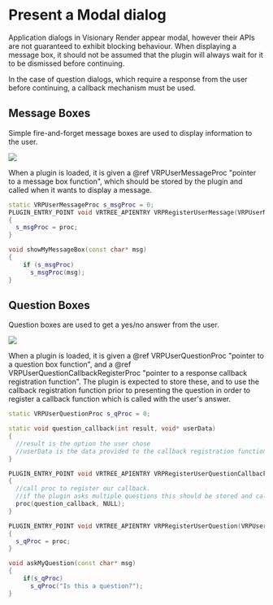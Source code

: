 # Present a Modal dialog

Application dialogs in Visionary Render appear modal, however their APIs are not guaranteed to exhibit blocking behaviour. When displaying a message box, it should not be assumed that the plugin will always wait for it to be dismissed before continuing. 

In the case of question dialogs, which require a response from the user before continuing, a callback mechanism must be used.

## Message Boxes

Simple fire-and-forget message boxes are used to display information to the user.

![](/img/programming-guide/message_dialog.png)

When a plugin is loaded, it is given a @ref VRPUserMessageProc "pointer to a message box function", which should be stored by the plugin and called when it wants to display a message.

```cpp
static VRPUserMessageProc s_msgProc = 0;
PLUGIN_ENTRY_POINT void VRTREE_APIENTRY VRPRegisterUserMessage(VRPUserMessageProc proc)
{
  s_msgProc = proc;
}

void showMyMessageBox(const char* msg)
{
    if (s_msgProc)
      s_msgProc(msg);
}
```

## Question Boxes

Question boxes are used to get a yes/no answer from the user.

![](/img/programming-guide/question_dialog.png)

When a plugin is loaded, it is given a @ref VRPUserQuestionProc "pointer to a question box function", and a @ref VRPUserQuestionCallbackRegisterProc "pointer to a response callback registration function". The plugin is expected to store these, and to use the callback registration function prior to presenting the question in order to register a callback function which is called with the user's answer.

```cpp
static VRPUserQuestionProc s_qProc = 0;

static void question_callback(int result, void* userData) 
{
  //result is the option the user chose
  //userData is the data provided to the callback registration function
}

PLUGIN_ENTRY_POINT void VRTREE_APIENTRY VRPRegisterUserQuestionCallback(VRPUserQuestionCallbackRegisterProc proc)
{
  //call proc to register our callback.
  //if the plugin asks multiple questions this should be stored and called before asking.
  proc(question_callback, NULL);
}

PLUGIN_ENTRY_POINT void VRTREE_APIENTRY VRPRegisterUserQuestion(VRPUserQuestionProc proc)
{
  s_qProc = proc;
}

void askMyQuestion(const char* msg)
{
    if(s_qProc)
      s_qProc("Is this a question?");
}
```
